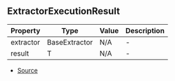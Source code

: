 ## ExtractorExecutionResult


| Property | Type | Value | Description |
| ----------- | ----------- | ----------- | ----------- |
| extractor | BaseExtractor | N/A | - |
| result | T | N/A | - |


- [Source](https://github.com/Androz2091/discord-player/blob/0ea7a3e/packages/discord-player/src/extractors/ExtractorExecutionContext.ts#L75)